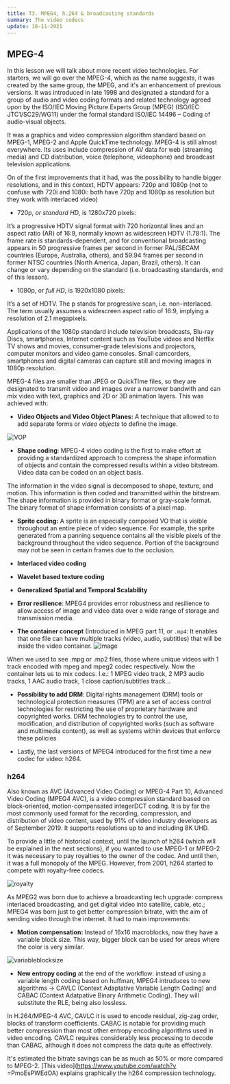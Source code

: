 ```yaml
---
title: T3. MPEG4, h.264 & broadcasting standards
summary: The video codecs
update: 18-11-2021
---
```


## MPEG-4

In this lesson we will talk about more recent video technologies. For starters, we will go over the MPEG-4, which as the name suggests, it was created by the same group, the MPEG, and it's an enhancement of previous versions. It was introduced in late 1998 and designated a standard for a group of audio and video coding formats and related technology agreed upon by the ISO/IEC Moving Picture Experts Group (MPEG) (ISO/IEC JTC1/SC29/WG11) under the formal standard ISO/IEC 14496 – Coding of audio-visual objects.


It was a graphics and video compression algorithm standard based on MPEG-1, MPEG-2 and Apple QuickTime technology.
MPEG-4 is still almost everywhere. Its uses include compression of AV data for web (streaming media) and CD
distribution, voice (telephone, videophone) and broadcast television applications. 

On of the first improvements that it had, was the possibility to handle bigger resolutions, and in this context, HDTV appears: 720p and 1080p (not to confuse with 720i and 1080i: both have 720p and 1080p as resolution but they
work with interlaced video)

- 720p, _or standard HD_, is 1280x720 pixels:

It’s a progressive HDTV signal format with 720 horizontal lines and an aspect ratio (AR) of 16:9, normally known as widescreen HDTV (1.78:1). 
The frame rate is standards-dependent, and for conventional broadcasting appears in 50 progressive frames per second in former PAL/SECAM countries (Europe, Australia, others), and 59.94 frames per second in former NTSC countries (North America, Japan, Brazil, others). It can change or vary depending on the standard (i.e. broadcasting standards, end of this lesson).

- 1080p, or _full HD_, is 1920x1080 pixels:

It’s a set of HDTV. The p stands for progressive scan, i.e. non-interlaced. The term usually assumes a widescreen aspect ratio of 16:9, implying a resolution of 2.1 megapixels. 

Applications of the 1080p standard include television broadcasts, Blu-ray Discs, smartphones, Internet content such as YouTube videos and Netflix TV shows and movies, consumer-grade televisions and projectors, computer monitors and video game consoles. 
Small camcorders, smartphones and digital cameras can capture still and moving images in 1080p resolution.

MPEG-4 files are smaller than JPEG or QuickTIme files, so they are designated to transmit video and images over a narrower bandwith and can mix video with text, graphics and 2D or 3D animation layers. This was achieved with:

- **Video Objects and Video Object Planes:** A technique that allowed to to add separate forms or _video objects_ to define the image.

![VOP](https://user-images.githubusercontent.com/40371955/147288327-420004a4-31f5-4c9f-bbad-fa9ec2720f8f.png)

- **Shape coding**: MPEG-4 video coding is the first to make effort at providing a standardized approach to compress the shape information of objects and contain the compressed results within a video bitstream. Video data can be coded on an object basis.

The information in the video signal is decomposed to shape, texture, and motion. This information is then coded and transmitted within the bitstream. The shape information is provided in binary format or gray-scale format. The binary
format of shape information consists of a pixel map.

- **Sprite coding:** A sprite is an especially composed VO that is visible throughout an entire piece of video sequence. For example, the sprite generated from a panning sequence contains all the visible pixels of the background throughout the video sequence. Portion of the background may not be seen in certain frames due to the occlusion.

- **Interlaced video coding**
- **Wavelet based texture coding**
- **Generalized Spatial and Temporal Scalability**

- **Error resilience**: MPEG4 provides error robustness and resilience to allow access of image and video data over a wide range of storage and transmission media.

- **The container concept** (Introduced in MPEG part 11, or ``.mp4``: It enables that one file can have multiple tracks (video, audio, subtitles) that will be inside the video container.
![image](https://user-images.githubusercontent.com/40371955/147288840-38725497-c142-4b2a-9de7-224e9045a6d4.png)

When we used to see .mpg or .mp2 files, those where unique videos with 1 track encoded with mpeg and mpeg2 codec respectively. Now the container lets us to mix codecs. I.e.: 1 MPEG video track, 2 MP3 audio tracks, 1 AAC audio track, 1 close caption/subtitles track...

- **Possibility to add DRM**: Digital rights management (DRM) tools or technological protection measures (TPM) are a
set of access control technologies for restricting the use of proprietary hardware and copyrighted works. DRM technologies try to control the use, modification, and distribution of copyrighted works (such as software and
multimedia content), as well as systems within devices that enforce these policies

- Lastly, the last versions of MPEG4 introduced for the first time a new codec for video: h264.

### h264

Also known as AVC (Advanced Video Coding) or MPEG-4 Part 10, Advanced Video Coding (MPEG4 AVC), is a video compression standard based on block-oriented, motion-compensated integerDCT coding. It is by far the most commonly used format for the recording, compression, and distribution of video content, used by 91% of video industry developers as of September 2019. It supports resolutions up to and including 8K UHD.

To provide a little of historical context, until the launch of h264 (which will be explained in the next sections), if you wanted to use MPEG-1 or MPEG-2 it was necessary to pay royalties to the owner of the codec. And until then, it was a full monopoly of the MPEG. However, from 2001, h264 started to compete with royalty-free codecs.

![royalty](https://user-images.githubusercontent.com/40371955/147291151-7db93354-7796-48bb-86e8-bbe952f0a7a5.png)

As MPEG2 was born due to achieve a broadcasting tech upgrade: compress interlaced broadcasting, and get digital video into satellite, cable, etc.; MPEG4 was born just to get better compression bitrate, with the aim of sending video through the internet. It had to main improvements:

- **Motion compensation:** Instead of 16x16 macroblocks, now they have a variable block size. This way, bigger block can be used for areas where the color is very similar.

![variableblocksize](https://user-images.githubusercontent.com/40371955/147290573-6f3f118f-9034-4469-8e71-e91fc9e60aed.png)

- **New entropy coding** at the end of the workflow: instead of using a variable length coding based on huffman, MPEG4 intruduces to new algorithms -> CAVLC (Context Adaptative Variable Length Coding) and CABAC (Context Adatpative Binary Arithmetic Coding). They will substitute the RLE, being also lossless.

In H.264/MPEG-4 AVC, CAVLC it is used to encode residual, zig-zag order, blocks of transform coefficients. CABAC is notable for providing much better compression than most other entropy encoding algorithms used in video encoding. 
CAVLC requires considerably less processing to decode than CABAC, although it does not compress the data quite as
effectively. 



It's estimated the bitrate savings can be as much as 50% or more compared to MPEG-2. [This video](https://www.youtube.com/watch?v
=PmoEsPWEdOA) explains graphically the h264 compression technology.



